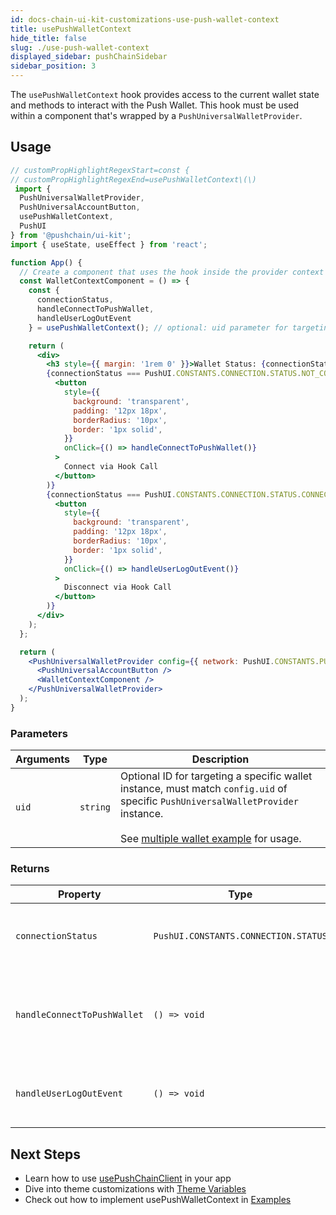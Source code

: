 ```yaml
---
id: docs-chain-ui-kit-customizations-use-push-wallet-context
title: usePushWalletContext
hide_title: false
slug: ./use-push-wallet-context
displayed_sidebar: pushChainSidebar
sidebar_position: 3
---
```


<head>
  <title>usePushWalletContext | Customizations | UI Kit | Push Chain Docs</title>
</head>


<!-- Content Start -->

The `usePushWalletContext` hook provides access to the current wallet state and methods to interact with the Push Wallet. This hook must be used within a component that's wrapped by a `PushUniversalWalletProvider`.


## Usage

```jsx live
// customPropHighlightRegexStart=const {
// customPropHighlightRegexEnd=usePushWalletContext\(\)
 import { 
  PushUniversalWalletProvider,
  PushUniversalAccountButton,
  usePushWalletContext,
  PushUI 
} from '@pushchain/ui-kit';
import { useState, useEffect } from 'react';

function App() {
  // Create a component that uses the hook inside the provider context
  const WalletContextComponent = () => {
    const { 
      connectionStatus, 
      handleConnectToPushWallet, 
      handleUserLogOutEvent 
    } = usePushWalletContext(); // optional: uid parameter for targeting a specific wallet instance

    return (
      <div>
        <h3 style={{ margin: '1rem 0' }}>Wallet Status: {connectionStatus}</h3>
        {connectionStatus === PushUI.CONSTANTS.CONNECTION.STATUS.NOT_CONNECTED && (
          <button
            style={{
              background: 'transparent',
              padding: '12px 18px',
              borderRadius: '10px',
              border: '1px solid',
            }}
            onClick={() => handleConnectToPushWallet()}
          >
            Connect via Hook Call
          </button>
        )}
        {connectionStatus === PushUI.CONSTANTS.CONNECTION.STATUS.CONNECTED && (
          <button
            style={{
              background: 'transparent',
              padding: '12px 18px',
              borderRadius: '10px',
              border: '1px solid',
            }}
            onClick={() => handleUserLogOutEvent()}
          >
            Disconnect via Hook Call
          </button>
        )}
      </div>
    );
  };

  return (
    <PushUniversalWalletProvider config={{ network: PushUI.CONSTANTS.PUSH_NETWORK.TESTNET }}>
      <PushUniversalAccountButton />
      <WalletContextComponent />
    </PushUniversalWalletProvider>
  );
}
```

### Parameters

| Arguments | Type     | Description                                 |
| --------- | -------- | ------------------------------------------- |
| `uid`     | `string` | Optional ID for targeting a specific wallet instance, must match `config.uid` of specific `PushUniversalWalletProvider` instance.<br />&nbsp;<br />See [multiple wallet example](/docs/chain/ui-kit/examples/multiple-wallet-example/) for usage. |

### Returns

| Property                    | Type         | Default         | Description                                                                                       |
| --------------------------- | ------------ | --------------- | ------------------------------------------------------------------------------------------------- |
| `connectionStatus`          | `PushUI.CONSTANTS.CONNECTION.STATUS`     | `PushUI.CONSTANTS.CONNECTION.STATUS.NOT_CONNECTED`| It will be from one of the following: <Details summary="PushUI.CONSTANTS.CONNECTION.STATUS" className="alert alert--minimal-api-table">`PushUI.CONSTANTS.CONNECTION.STATUS.NOT_CONNECTED` `PushUI.CONSTANTS.CONNECTION.STATUS.CONNECTING` `PushUI.CONSTANTS.CONNECTION.STATUS.AUTHENTICATING` `PushUI.CONSTANTS.CONNECTION.STATUS.CONNECTED` `PushUI.CONSTANTS.CONNECTION.STATUS.RETRY` </Details>              |
| `handleConnectToPushWallet` | `() => void` | _function_      | Call to open the wallet-connect modal (or trigger your chosen flow).                              |
| `handleUserLogOutEvent`     | `() => void` | _function_      | Call to disconnect the wallet and clear the session.                                             |

## Next Steps

- Learn how to use [usePushChainClient](/docs/chain/ui-kit/customizations/use-push-chain-client/) in your app
- Dive into theme customizations with [Theme Variables](/docs/chain/ui-kit/customizations/theme-variables/)
- Check out how to implement usePushWalletContext in [Examples](/docs/chain/ui-kit/examples/)
